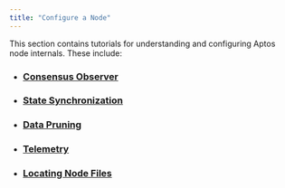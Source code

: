 ```yaml
---
title: "Configure a Node"
---
```


This section contains tutorials for understanding and configuring Aptos node internals. These include:

- ### [Consensus Observer](/network/nodes/configure/consensus-observer)
- ### [State Synchronization](/network/nodes/configure/state-sync)
- ### [Data Pruning](/network/nodes/configure/data-pruning)
- ### [Telemetry](/network/nodes/configure/telemetry)
- ### [Locating Node Files](/network/nodes/configure/node-files-all-networks)
